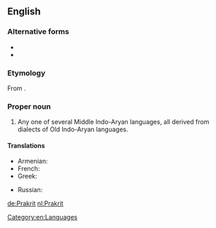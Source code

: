 ==English==
{{wikipedia}}

===Alternative forms===
* {{l|en|Pracrit}}
* {{l|en|Prākrit}}

===Etymology===
From {{etyl|sa|en}} {{term|sc=Deva|प्राकृत||unrefined, natural, i.e. vernacular|lang=sa}}.

===Proper noun===
{{en-proper noun|Prakrits}}

# Any one of several Middle Indo-Aryan languages, all derived from dialects of Old Indo-Aryan languages.

====Translations====
{{trans-top|any of Middle Indo-Aryan languages, derived from dialects of Old Indo-Aryan languages}}
* Armenian: {{t|hy|պրակրիտ|sc=Armn}}
* French: {{t+|fr|prakrit}}
* Greek: {{t|el|πρακριτική γλώσσα|f}}
{{trans-mid}}
* Russian: {{t+|ru|пракрит}}
{{trans-bottom}}

[[Category:en:Languages]]

[[de:Prakrit]]
[[nl:Prakrit]]